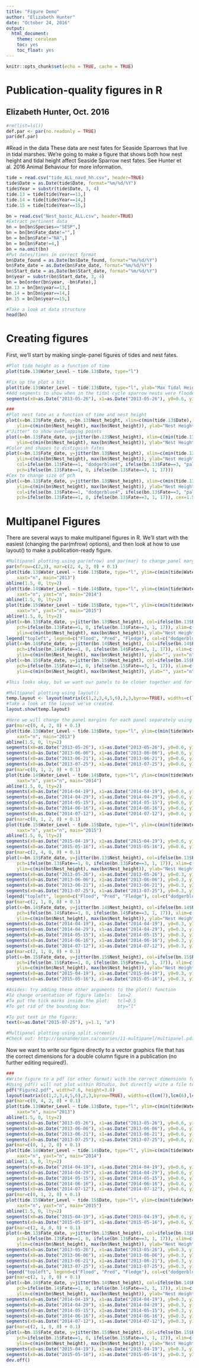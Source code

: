 ```yaml
---
title: "Figure Demo"
author: "Elizabeth Hunter"
date: "October 24, 2016"
output: 
  html_document: 
    theme: cerulean
    toc: yes
    toc_float: yes
---
```


```r
knitr::opts_chunk$set(echo = TRUE, cache = TRUE)
```


# Publication-quality figures in R
## Elizabeth Hunter, Oct. 2016             


```r
#rm(list=ls())
def.par <- par(no.readonly = TRUE)
par(def.par)
```


#Read in the data
These data are nest fates for Seaside Sparrows that live in tidal marshes.  We're going to make a figure that shows both how nest height and tidal height affect Seaside Sparrow nest fates. See Hunter et al. 2016 Animal Behaviour for more information.
```r
tide = read.csv("tide_ALL_navd_hh.csv", header=TRUE)
tide$Date = as.Date(tide$Date, format="%m/%d/%Y")
tide$Year = substr(tide$Date, 3, 4)
tide.13 = tide[tide$Year==13,]
tide.14 = tide[tide$Year==14,]
tide.15 = tide[tide$Year==15,]

bn = read.csv("Nest_basic_ALL.csv", header=TRUE)
#Extract pertinent data
bn = bn[bn$Species=="SESP",]
bn = bn[bn$Fate_date!="",]
bn = bn[bn$Fate!="NA",]
bn = bn[bn$Fate!=4,]
bn = na.omit(bn)
#Put dates/times in correct format
bn$Date_found = as.Date(bn$Date_found, format="%m/%d/%Y")
bn$Fate_date = as.Date(bn$Fate_date, format="%m/%d/%Y")
bn$Start_date = as.Date(bn$Start_date, format="%m/%d/%Y")
bn$year = substr(bn$Start_date, 3, 4)
bn = bn[order(bn$year, -bn$Fate),]
bn.13 = bn[bn$year==13,]
bn.14 = bn[bn$year==14,]
bn.15 = bn[bn$year==15,]

#Take a look at data structure
head(bn)
```

# Creating figures
First, we'll start by making single-panel figures of tides and nest fates.
```r
#Plot tide height as a function of time
plot(tide.13$Water_Level ~ tide.13$Date, type="l")

#Fix up the plot a bit
plot(tide.13$Water_Level ~ tide.13$Date, type="l", ylab="Max Tidal Height (m)", lwd=1, main="2013", xlab="")
#Add segments to show when in the tidal cycle sparrow nests were flooded
segments(x0=as.Date("2013-05-26"), x1=as.Date("2013-05-26"), y0=0.6, y1=1.595, col=gray(0.5))

###
#Plot nest fate as a function of time and nest height
plot(x=bn.13$Fate_date, y=bn.13$Nest_height, xlim=c(min(tide.13$Date), max(tide.13$Date)), 
	ylim=c(min(bn$Nest_height), max(bn$Nest_height)), ylab="Nest Height (m)")
#"Jitter" to show overlapping points
plot(x=bn.13$Fate_date, y=jitter(bn.13$Nest_height), xlim=c(min(tide.13$Date), max(tide.13$Date)), 
	ylim=c(min(bn$Nest_height), max(bn$Nest_height)), ylab="Nest Height (m)")
#Color and shapes to distiguish fates
plot(x=bn.13$Fate_date, y=jitter(bn.13$Nest_height), xlim=c(min(tide.13$Date), max(tide.13$Date)), 
	ylim=c(min(bn$Nest_height), max(bn$Nest_height)), ylab="Nest Height (m)",
	col=ifelse(bn.13$Fate==1, "dodgerblue4", ifelse(bn.13$Fate==3, "palegreen3", "gold3")),
	pch=ifelse(bn.13$Fate==1, 0, ifelse(bn.13$Fate==3, 1, 17)))
#Cex to change size of pch
plot(x=bn.13$Fate_date, y=jitter(bn.13$Nest_height), xlim=c(min(tide.13$Date), max(tide.13$Date)), 
	ylim=c(min(bn$Nest_height), max(bn$Nest_height)), ylab="Nest Height (m)",
	col=ifelse(bn.13$Fate==1, "dodgerblue4", ifelse(bn.13$Fate==3, "palegreen3", "gold3")),
	pch=ifelse(bn.13$Fate==1, 0, ifelse(bn.13$Fate==3, 1, 17)), cex=1.5)

```

# Multipanel Figures
There are several ways to make multipanel figures in R. We'll start with the easiest (changing the par(mfrow) options), and then look at how to use layout() to make a publication-ready figure.
```r
#Multipanel plotting using par(mfrow) and par(mar) to change panel margins.
par(mfrow=c(2,3), mar=c(2, 4, 2, 0) + 0.1)
plot(tide.13$Water_Level ~ tide.13$Date, type="l", ylim=c(min(tide$Water_Level), max(tide$Water_Level)), ylab="Max Tidal Height (m)", lwd=1,
	xaxt="n", main="2013")
abline(1.5, 0, lty=2)
plot(tide.14$Water_Level ~ tide.14$Date, type="l", ylim=c(min(tide$Water_Level), max(tide$Water_Level)), ylab="", lwd=1,
	xaxt="n", yaxt="n", main="2014")
abline(1.5, 0, lty=2)
plot(tide.15$Water_Level ~ tide.15$Date, type="l", ylim=c(min(tide$Water_Level), max(tide$Water_Level)), ylab="", lwd=1,
	xaxt="n", yaxt="n", main="2015")
abline(1.5, 0, lty=2)
plot(x=bn.13$Fate_date, y=jitter(bn.13$Nest_height), col=ifelse(bn.13$Fate==1, "dodgerblue4", ifelse(bn.13$Fate==3, "palegreen3", "gold3")),
	pch=ifelse(bn.13$Fate==1, 0, ifelse(bn.13$Fate==3, 1, 17)), xlim=c(min(tide.13$Date), max(tide.13$Date)), 
	ylim=c(min(bn$Nest_height), max(bn$Nest_height)), ylab="Nest Height (m)", cex=1.5)
legend("topleft", legend=c("Flood", "Pred", "Fledge"), col=c("dodgerblue4", "palegreen3", "gold3"), pch=c(0,1,17), cex=1.1)
plot(x=bn.14$Fate_date, y=jitter(bn.14$Nest_height), col=ifelse(bn.14$Fate==1, "dodgerblue4", ifelse(bn.14$Fate==3, "palegreen3", "gold3")),
	pch=ifelse(bn.14$Fate==1, 0, ifelse(bn.14$Fate==3, 1, 17)), xlim=c(min(tide.14$Date), max(tide.14$Date)), 
	ylim=c(min(bn$Nest_height), max(bn$Nest_height)), ylab="", yaxt="n", cex=1.5)
plot(x=bn.15$Fate_date, y=jitter(bn.15$Nest_height), col=ifelse(bn.15$Fate==1, "dodgerblue4", ifelse(bn.15$Fate==3, "palegreen3", "gold3")),
	pch=ifelse(bn.15$Fate==1, 0, ifelse(bn.15$Fate==3, 1, 17)), xlim=c(min(tide.15$Date), max(tide.15$Date)), 
	ylim=c(min(bn$Nest_height), max(bn$Nest_height)), ylab="", yaxt="n", cex=1.5)

#This looks okay, but we want our panels to be closer together and for our y-axis labels to have more room.

#Multipanel plotting using layout()
temp.layout <- layout(matrix(c(1,2,3,4,5,6),2,3,byrow=TRUE), widths=c(lcm(6.1),lcm(5),lcm(5)), heights=c(lcm(4.7),lcm(4.7)))
#Take a look at the layout we've created.
layout.show(temp.layout)

#Here we will change the panel margins for each panel separately using par(mar)
par(mar=c(0, 4, 2, 0) + 0.1)
plot(tide.13$Water_Level ~ tide.13$Date, type="l", ylim=c(min(tide$Water_Level), max(tide$Water_Level)), ylab="Max Tidal Height (m)", lwd=1,
	xaxt="n", main="2013")
abline(1.5, 0, lty=2)
segments(x0=as.Date("2013-05-26"), x1=as.Date("2013-05-26"), y0=0.6, y1=1.595, col=gray(0.5))
segments(x0=as.Date("2013-06-06"), x1=as.Date("2013-06-06"), y0=0.6, y1=1.344, col=gray(0.5))
segments(x0=as.Date("2013-06-21"), x1=as.Date("2013-06-21"), y0=0.6, y1=1.638, col=gray(0.5))
segments(x0=as.Date("2013-07-25"), x1=as.Date("2013-07-25"), y0=0.6, y1=1.566, col=gray(0.5))
par(mar=c(0, 1, 2, 0) + 0.1)
plot(tide.14$Water_Level ~ tide.14$Date, type="l", ylim=c(min(tide$Water_Level), max(tide$Water_Level)), ylab="Max Tidal Height (m)", lwd=1,
	xaxt="n", yaxt="n", main="2014")
abline(1.5, 0, lty=2)
segments(x0=as.Date("2014-04-19"), x1=as.Date("2014-04-19"), y0=0.6, y1=1.579, col=gray(0.5))
segments(x0=as.Date("2014-04-29"), x1=as.Date("2014-04-29"), y0=0.6, y1=1.527, col=gray(0.5))
segments(x0=as.Date("2014-05-15"), x1=as.Date("2014-05-15"), y0=0.6, y1=1.526, col=gray(0.5))
segments(x0=as.Date("2014-06-16"), x1=as.Date("2014-06-16"), y0=0.6, y1=1.502, col=gray(0.5))
segments(x0=as.Date("2014-07-12"), x1=as.Date("2014-07-12"), y0=0.6, y1=1.406, col=gray(0.5))
par(mar=c(0, 1, 2, 0) + 0.1)
plot(tide.15$Water_Level ~ tide.15$Date, type="l", ylim=c(min(tide$Water_Level), max(tide$Water_Level)), ylab="Max Tidal Height (m)", lwd=1,
	xaxt="n", yaxt="n", main="2015")
abline(1.5, 0, lty=2)
segments(x0=as.Date("2015-04-19"), x1=as.Date("2015-04-19"), y0=0.6, y1=1.526, col=gray(0.5))
segments(x0=as.Date("2015-05-16"), x1=as.Date("2015-05-16"), y0=0.6, y1=1.491, col=gray(0.5))
par(mar=c(2, 4, 0, 0) + 0.1)
plot(x=bn.13$Fate_date, y=jitter(bn.13$Nest_height), col=ifelse(bn.13$Fate==1, "dodgerblue4", ifelse(bn.13$Fate==3, "palegreen3", "gold3")),
	pch=ifelse(bn.13$Fate==1, 0, ifelse(bn.13$Fate==3, 1, 17)), xlim=c(min(tide.13$Date), max(tide.13$Date)), 
	ylim=c(min(bn$Nest_height), max(bn$Nest_height)), ylab="Nest Height (m)", cex=1.5)
segments(x0=as.Date("2013-05-26"), x1=as.Date("2013-05-26"), y0=0.3, y1=1.15, col=gray(0.5))
segments(x0=as.Date("2013-06-06"), x1=as.Date("2013-06-06"), y0=0.3, y1=1.15, col=gray(0.5))
segments(x0=as.Date("2013-06-21"), x1=as.Date("2013-06-21"), y0=0.3, y1=1.15, col=gray(0.5))
segments(x0=as.Date("2013-07-25"), x1=as.Date("2013-07-25"), y0=0.3, y1=1.15, col=gray(0.5))
legend("topleft", legend=c("Flood", "Pred", "Fledge"), col=c("dodgerblue4", "palegreen3", "gold3"), pch=c(0,1,17), cex=1.1)
par(mar=c(2, 1, 0, 0) + 0.1)
plot(x=bn.14$Fate_date, y=jitter(bn.14$Nest_height), col=ifelse(bn.14$Fate==1, "dodgerblue4", ifelse(bn.14$Fate==3, "palegreen3", "gold3")),
	pch=ifelse(bn.14$Fate==1, 0, ifelse(bn.14$Fate==3, 1, 17)), xlim=c(min(tide.14$Date), max(tide.14$Date)), 
	ylim=c(min(bn$Nest_height), max(bn$Nest_height)), ylab="Nest Height (m)", yaxt="n", cex=1.5)
segments(x0=as.Date("2014-04-19"), x1=as.Date("2014-04-19"), y0=0.3, y1=1.15, col=gray(0.5))
segments(x0=as.Date("2014-04-29"), x1=as.Date("2014-04-29"), y0=0.3, y1=1.15, col=gray(0.5))
segments(x0=as.Date("2014-05-15"), x1=as.Date("2014-05-15"), y0=0.3, y1=1.15, col=gray(0.5))
segments(x0=as.Date("2014-06-16"), x1=as.Date("2014-06-16"), y0=0.3, y1=1.15, col=gray(0.5))
segments(x0=as.Date("2014-07-12"), x1=as.Date("2014-07-12"), y0=0.3, y1=1.15, col=gray(0.5))
par(mar=c(2, 1, 0, 0) + 0.1)
plot(x=bn.15$Fate_date, y=jitter(bn.15$Nest_height), col=ifelse(bn.15$Fate==1, "dodgerblue4", ifelse(bn.15$Fate==3, "palegreen3", "gold3")),
	pch=ifelse(bn.15$Fate==1, 0, ifelse(bn.15$Fate==3, 1, 17)), xlim=c(min(tide.15$Date), max(tide.15$Date)), 
	ylim=c(min(bn$Nest_height), max(bn$Nest_height)), ylab="Nest Height (m)", yaxt="n", cex=1.5)
segments(x0=as.Date("2015-04-19"), x1=as.Date("2015-04-19"), y0=0.3, y1=1.15, col=gray(0.5))
segments(x0=as.Date("2015-05-16"), x1=as.Date("2015-05-16"), y0=0.3, y1=1.15, col=gray(0.5))

#Asides: try adding these other arguments to the plot() function
#To change orientation of figure labels:  las=2
#To put the tick marks inside the plot:   tcl=0.5
#To get rid of the bounding box:          bty="l"

#To put text in the figure:
text(x=as.Date("2015-07-25"), y=1.1, "a")

#Multipanel plotting using split.screen()
#Check out: http://seananderson.ca/courses/11-multipanel/multipanel.pdf

```

Now we want to write our figure directly to a vector graphics file that has the correct dimensions for a double column figure in a publication (no further editing required!).

```r
###
#Write figure to a pdf (or other format) with the correct dimensions for publication
#Using pdf() will not plot within RStudio, but directly write a file to your working directory
pdf("Figure2.pdf", width=7.6, height=3.8)
layout(matrix(c(1,2,3,4,5,6),2,3,byrow=TRUE), widths=c(lcm(7),lcm(6),lcm(6)), heights=c(lcm(4.7),lcm(4.7)))
par(mar=c(0, 4, 2, 0) + 0.1)
plot(tide.13$Water_Level ~ tide.13$Date, type="l", ylim=c(min(tide$Water_Level), max(tide$Water_Level)), ylab="Max Tidal Height (m)", lwd=1,
	xaxt="n", main="2013")
abline(1.5, 0, lty=2)
segments(x0=as.Date("2013-05-26"), x1=as.Date("2013-05-26"), y0=0.6, y1=1.595, col=gray(0.5))
segments(x0=as.Date("2013-06-06"), x1=as.Date("2013-06-06"), y0=0.6, y1=1.344, col=gray(0.5))
segments(x0=as.Date("2013-06-21"), x1=as.Date("2013-06-21"), y0=0.6, y1=1.638, col=gray(0.5))
segments(x0=as.Date("2013-07-25"), x1=as.Date("2013-07-25"), y0=0.6, y1=1.566, col=gray(0.5))
par(mar=c(0, 1, 2, 0) + 0.1)
plot(tide.14$Water_Level ~ tide.14$Date, type="l", ylim=c(min(tide$Water_Level), max(tide$Water_Level)), ylab="Max Tidal Height (m)", lwd=1,
	xaxt="n", yaxt="n", main="2014")
abline(1.5, 0, lty=2)
segments(x0=as.Date("2014-04-19"), x1=as.Date("2014-04-19"), y0=0.6, y1=1.579, col=gray(0.5))
segments(x0=as.Date("2014-04-29"), x1=as.Date("2014-04-29"), y0=0.6, y1=1.527, col=gray(0.5))
segments(x0=as.Date("2014-05-15"), x1=as.Date("2014-05-15"), y0=0.6, y1=1.526, col=gray(0.5))
segments(x0=as.Date("2014-06-16"), x1=as.Date("2014-06-16"), y0=0.6, y1=1.502, col=gray(0.5))
segments(x0=as.Date("2014-07-12"), x1=as.Date("2014-07-12"), y0=0.6, y1=1.406, col=gray(0.5))
par(mar=c(0, 1, 2, 0) + 0.1)
plot(tide.15$Water_Level ~ tide.15$Date, type="l", ylim=c(min(tide$Water_Level), max(tide$Water_Level)), ylab="Max Tidal Height (m)", lwd=1,
	xaxt="n", yaxt="n", main="2015")
abline(1.5, 0, lty=2)
segments(x0=as.Date("2015-04-19"), x1=as.Date("2015-04-19"), y0=0.6, y1=1.526, col=gray(0.5))
segments(x0=as.Date("2015-05-16"), x1=as.Date("2015-05-16"), y0=0.6, y1=1.491, col=gray(0.5))
par(mar=c(2, 4, 0, 0) + 0.1)
plot(x=bn.13$Fate_date, y=jitter(bn.13$Nest_height), col=ifelse(bn.13$Fate==1, "dodgerblue4", ifelse(bn.13$Fate==3, "palegreen3", "gold3")),
	pch=ifelse(bn.13$Fate==1, 0, ifelse(bn.13$Fate==3, 1, 17)), xlim=c(min(tide.13$Date), max(tide.13$Date)), 
	ylim=c(min(bn$Nest_height), max(bn$Nest_height)), ylab="Nest Height (m)", cex=1.5)
segments(x0=as.Date("2013-05-26"), x1=as.Date("2013-05-26"), y0=0.3, y1=1.15, col=gray(0.5))
segments(x0=as.Date("2013-06-06"), x1=as.Date("2013-06-06"), y0=0.3, y1=1.15, col=gray(0.5))
segments(x0=as.Date("2013-06-21"), x1=as.Date("2013-06-21"), y0=0.3, y1=1.15, col=gray(0.5))
segments(x0=as.Date("2013-07-25"), x1=as.Date("2013-07-25"), y0=0.3, y1=1.15, col=gray(0.5))
legend("topleft", legend=c("Flood", "Pred", "Fledge"), col=c("dodgerblue4", "palegreen3", "gold3"), pch=c(0,1,17), cex=1.1)
par(mar=c(2, 1, 0, 0) + 0.1)
plot(x=bn.14$Fate_date, y=jitter(bn.14$Nest_height), col=ifelse(bn.14$Fate==1, "dodgerblue4", ifelse(bn.14$Fate==3, "palegreen3", "gold3")),
	pch=ifelse(bn.14$Fate==1, 0, ifelse(bn.14$Fate==3, 1, 17)), xlim=c(min(tide.14$Date), max(tide.14$Date)), 
	ylim=c(min(bn$Nest_height), max(bn$Nest_height)), ylab="Nest Height (m)", yaxt="n", cex=1.5)
segments(x0=as.Date("2014-04-19"), x1=as.Date("2014-04-19"), y0=0.3, y1=1.15, col=gray(0.5))
segments(x0=as.Date("2014-04-29"), x1=as.Date("2014-04-29"), y0=0.3, y1=1.15, col=gray(0.5))
segments(x0=as.Date("2014-05-15"), x1=as.Date("2014-05-15"), y0=0.3, y1=1.15, col=gray(0.5))
segments(x0=as.Date("2014-06-16"), x1=as.Date("2014-06-16"), y0=0.3, y1=1.15, col=gray(0.5))
segments(x0=as.Date("2014-07-12"), x1=as.Date("2014-07-12"), y0=0.3, y1=1.15, col=gray(0.5))
par(mar=c(2, 1, 0, 0) + 0.1)
plot(x=bn.15$Fate_date, y=jitter(bn.15$Nest_height), col=ifelse(bn.15$Fate==1, "dodgerblue4", ifelse(bn.15$Fate==3, "palegreen3", "gold3")),
	pch=ifelse(bn.15$Fate==1, 0, ifelse(bn.15$Fate==3, 1, 17)), xlim=c(min(tide.15$Date), max(tide.15$Date)), 
	ylim=c(min(bn$Nest_height), max(bn$Nest_height)), ylab="Nest Height (m)", yaxt="n", cex=1.5)
segments(x0=as.Date("2015-04-19"), x1=as.Date("2015-04-19"), y0=0.3, y1=1.15, col=gray(0.5))
segments(x0=as.Date("2015-05-16"), x1=as.Date("2015-05-16"), y0=0.3, y1=1.15, col=gray(0.5))
dev.off()
```

